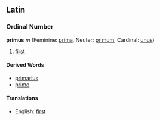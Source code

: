 ==Latin==
===Ordinal Number===
'''primus''' ''m'' (Feminine: [[prima]], Neuter: [[primum]], Cardinal: [[unus]])

#[[first]]

====Derived Words====
*[[primarius]]
*[[primo]]

====Translations====
*English: [[first]]
